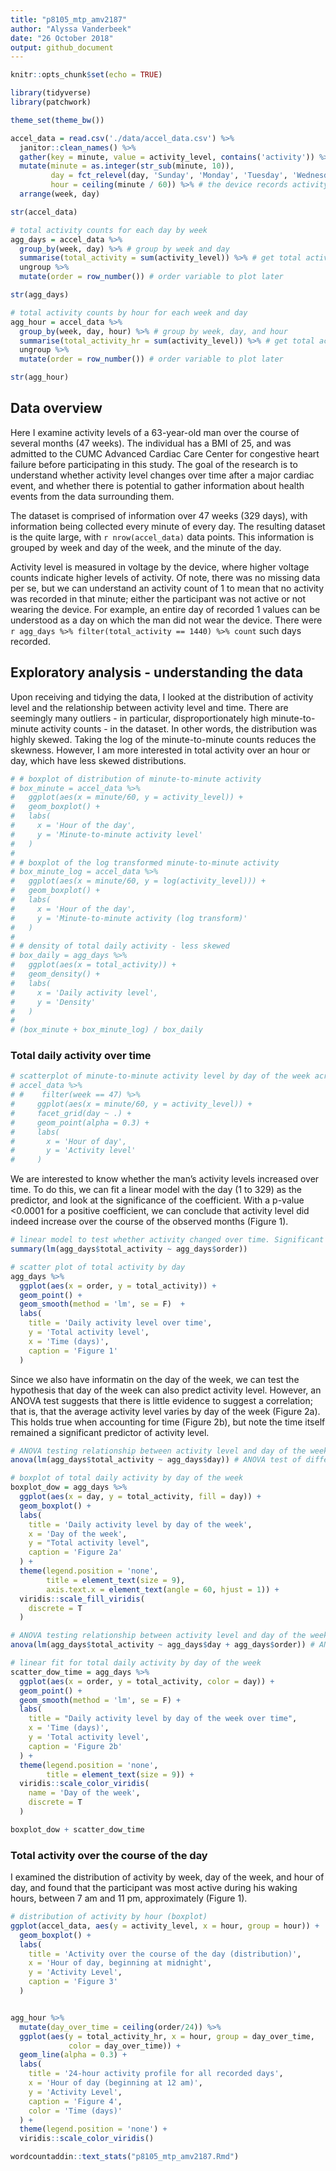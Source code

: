```yaml
---
title: "p8105_mtp_amv2187"
author: "Alyssa Vanderbeek"
date: "26 October 2018"
output: github_document
---
```


```r
knitr::opts_chunk$set(echo = TRUE)

library(tidyverse)
library(patchwork)

theme_set(theme_bw())
```

```r
accel_data = read.csv('./data/accel_data.csv') %>%
  janitor::clean_names() %>%
  gather(key = minute, value = activity_level, contains('activity')) %>%
  mutate(minute = as.integer(str_sub(minute, 10)),
         day = fct_relevel(day, 'Sunday', 'Monday', 'Tuesday', 'Wednesday', 'Thursday', 'Friday', 'Saturday'),
         hour = ceiling(minute / 60)) %>% # the device records activity units for every minute of the day, so we can break this up into hours of the day, starting at midnight
  arrange(week, day)

str(accel_data)

# total activity counts for each day by week
agg_days = accel_data %>%
  group_by(week, day) %>% # group by week and day
  summarise(total_activity = sum(activity_level)) %>% # get total activity for each day
  ungroup %>%
  mutate(order = row_number()) # order variable to plot later

str(agg_days)

# total activity counts by hour for each week and day
agg_hour = accel_data %>%
  group_by(week, day, hour) %>% # group by week, day, and hour
  summarise(total_activity_hr = sum(activity_level)) %>% # get total activity for each hour of every day
  ungroup %>%
  mutate(order = row_number()) # order variable to plot later

str(agg_hour)

```

## Data overview

Here I examine activity levels of a 63-year-old man over the course of several months (47 weeks). The individual has a BMI of 25, and was admitted to the CUMC Advanced Cardiac Care Center for congestive heart failure before participating in this study. The goal of the research is to understand whether activity level changes over time after a major cardiac event, and whether there is potential to gather information about health events from the data surrounding them.

The dataset is comprised of information over 47 weeks (329 days), with information being collected every minute of every day. The resulting dataset is the quite large, with `r nrow(accel_data)` data points. This information is grouped by week and day of the week, and the minute of the day. 

Activity level is measured in voltage by the device, where higher voltage counts indicate higher levels of activity. Of note, there was no missing data per se, but we can understand an activity count of 1 to mean that no activity was recorded in that minute; either the participant was not active or not wearing the device. For example, an entire day of recorded 1 values can be understood as a day on which the man did not wear the device. There were `r agg_days %>% filter(total_activity == 1440) %>% count` such days recorded. 



## Exploratory analysis - understanding the data

Upon receiving and tidying the data, I looked at the distribution of activity level and the relationship between activity level and time. There are seemingly many outliers - in particular, disproportionately high minute-to-minute activity counts - in the dataset. In other words, the distribution was highly skewed. Taking the log of the minute-to-minute counts reduces the skewness. However, I am more interested in total activity over an hour or day, which have less skewed distributions.

```r
# # boxplot of distribution of minute-to-minute activity
# box_minute = accel_data %>%
#   ggplot(aes(x = minute/60, y = activity_level)) + 
#   geom_boxplot() +
#   labs(
#     x = 'Hour of the day',
#     y = 'Minute-to-minute activity level'
#   )
# 
# # boxplot of the log transformed minute-to-minute activity
# box_minute_log = accel_data %>%
#   ggplot(aes(x = minute/60, y = log(activity_level))) + 
#   geom_boxplot() +
#   labs(
#     x = 'Hour of the day',
#     y = 'Minute-to-minute activity (log transform)'
#   )
# 
# # density of total daily activity - less skewed
# box_daily = agg_days %>%
#   ggplot(aes(x = total_activity)) + 
#   geom_density() +
#   labs(
#     x = 'Daily activity level',
#     y = 'Density'
#   )
# 
# (box_minute + box_minute_log) / box_daily

```


### Total daily activity over time



```r
# scatterplot of minute-to-minute activity level by day of the week across all weeks
# accel_data %>%
# #    filter(week == 47) %>%
#     ggplot(aes(x = minute/60, y = activity_level)) +
#     facet_grid(day ~ .) +
#     geom_point(alpha = 0.3) +
#     labs(
#       x = 'Hour of day',
#       y = 'Activity level'
#     )


```

We are interested to know whether the man's activity levels increased over time. To do this, we can fit a linear model with the day (1 to 329) as the predictor, and look at the significance of the coefficient. With a p-value <0.0001 for a positive coefficient, we can conclude that activity level did indeed increase over the course of the observed months (Figure 1).

```r
# linear model to test whether activity changed over time. Significant positive slope says activity increased; significant negative intercept says acitvity decreased. Lack of significance fails to reject the null hypothesis that day over the course of the months of wear does not predict activity level.
summary(lm(agg_days$total_activity ~ agg_days$order))

# scatter plot of total activity by day
agg_days %>%
  ggplot(aes(x = order, y = total_activity)) +
  geom_point() + 
  geom_smooth(method = 'lm', se = F)  +
  labs(
    title = 'Daily activity level over time',
    y = 'Total activity level',
    x = 'Time (days)',
    caption = 'Figure 1'
  )
```

Since we also have informatin on the day of the week, we can test the hypothesis that day of the week can also predict activity level. However, an ANOVA test suggests that there is little evidence to suggest a correlation; that is, that the average activity level varies by day of the week (Figure 2a). This holds true when accounting for time (Figure 2b), but note the time itself remained a significant predictor of activity level.

```r
# ANOVA testing relationship between activity level and day of the week
anova(lm(agg_days$total_activity ~ agg_days$day)) # ANOVA test of difference between means

# boxplot of total daily activity by day of the week
boxplot_dow = agg_days %>%
  ggplot(aes(x = day, y = total_activity, fill = day)) +
  geom_boxplot() +
  labs(
    title = 'Daily activity level by day of the week',
    x = 'Day of the week',
    y = "Total activity level",
    caption = 'Figure 2a'
  ) + 
  theme(legend.position = 'none',
        title = element_text(size = 9),
        axis.text.x = element_text(angle = 60, hjust = 1)) +
  viridis::scale_fill_viridis(
    discrete = T
  )

# ANOVA testing relationship between activity level and day of the week over time
anova(lm(agg_days$total_activity ~ agg_days$day + agg_days$order)) # ANOVA test of difference between means

# linear fit for total daily activity by day of the week
scatter_dow_time = agg_days %>%
  ggplot(aes(x = order, y = total_activity, color = day)) +
  geom_point() +
  geom_smooth(method = 'lm', se = F) +
  labs(
    title = "Daily activity level by day of the week over time",
    x = 'Time (days)',
    y = 'Total activity level',
    caption = 'Figure 2b'
  ) +
  theme(legend.position = 'none',
        title = element_text(size = 9)) + 
  viridis::scale_color_viridis(
    name = 'Day of the week',
    discrete = T
  )

boxplot_dow + scatter_dow_time

```

### Total activity over the course of the day

I examined the distribution of activity by week, day of the week, and hour of day, and found that the participant was most active during his waking hours, between 7 am and 11 pm, approximately (Figure 1).

```r
# distribution of activity by hour (boxplot)
ggplot(accel_data, aes(y = activity_level, x = hour, group = hour)) +
  geom_boxplot() +
  labs(
    title = 'Activity over the course of the day (distribution)',
    x = 'Hour of day, beginning at midnight',
    y = 'Activity Level',
    caption = 'Figure 3'
  )


agg_hour %>%
  mutate(day_over_time = ceiling(order/24)) %>%
  ggplot(aes(y = total_activity_hr, x = hour, group = day_over_time, 
             color = day_over_time)) +
  geom_line(alpha = 0.3) +
  labs(
    title = '24-hour activity profile for all recorded days',
    x = 'Hour of day (beginning at 12 am)',
    y = 'Activity Level',
    caption = 'Figure 4',
    color = 'Time (days)'
  ) + 
  theme(legend.position = 'none') +
  viridis::scale_color_viridis()
```

```r
wordcountaddin::text_stats("p8105_mtp_amv2187.Rmd")
```


